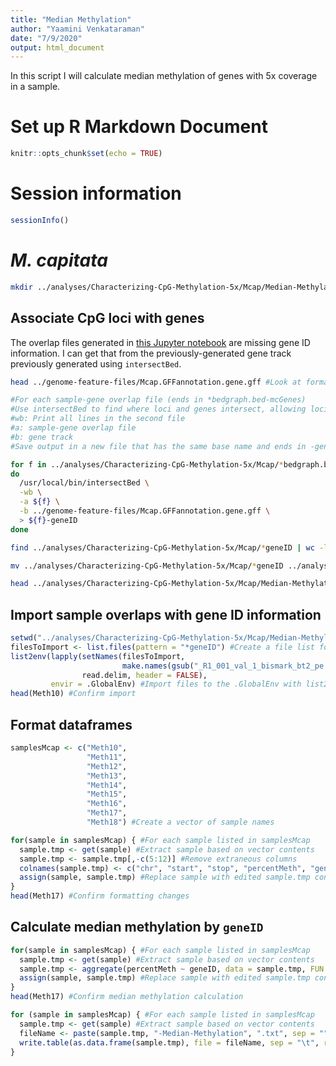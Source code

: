 ```yaml
---
title: "Median Methylation"
author: "Yaamini Venkataraman"
date: "7/9/2020"
output: html_document
---
```


In this script I will calculate median methylation of genes with 5x coverage in a sample.

# Set up R Markdown Document

```r
knitr::opts_chunk$set(echo = TRUE)
```

# Session information

```r
sessionInfo()
```

# *M. capitata*

```bash
mkdir ../analyses/Characterizing-CpG-Methylation-5x/Mcap/Median-Methylation-Calculations #Create directory for output
```

## Associate CpG loci with genes

The overlap files generated in [this Jupyter notebook](https://github.com/hputnam/Meth_Compare/blob/master/scripts/Characterizing-CpG-Methylation-5x.ipynb) are missing gene ID information. I can get that from the previously-generated gene track previously generated using `intersectBed`.

```bash
head ../genome-feature-files/Mcap.GFFannotation.gene.gff #Look at format of Mcap gene track. Gene ID is the last column
```

```bash
#For each sample-gene overlap file (ends in *bedgraph.bed-mcGenes)
#Use intersectBed to find where loci and genes intersect, allowing loci to be mapped to genes
#wb: Print all lines in the second file
#a: sample-gene overlap file
#b: gene track
#Save output in a new file that has the same base name and ends in -geneID

for f in ../analyses/Characterizing-CpG-Methylation-5x/Mcap/*bedgraph.bed-mcGenes
do
  /usr/local/bin/intersectBed \
  -wb \
  -a ${f} \
  -b ../genome-feature-files/Mcap.GFFannotation.gene.gff \
  > ${f}-geneID
done
```

```bash
find ../analyses/Characterizing-CpG-Methylation-5x/Mcap/*geneID | wc -l #Confirm that 9 files were created (one per sample)
```

```bash
mv ../analyses/Characterizing-CpG-Methylation-5x/Mcap/*geneID ../analyses/Characterizing-CpG-Methylation-5x/Mcap/Median-Methylation-Calculations #Move file to subdirectory for median methylation calculations
```

```bash
head ../analyses/Characterizing-CpG-Methylation-5x/Mcap/Median-Methylation-Calculations/Meth10_R1_001_val_1_bismark_bt2_pe._5x.bedgraph.bed-mcGenes-geneID #Confirm files are in the new subdirectory and look at output
```

## Import sample overlaps with gene ID information

```r
setwd("../analyses/Characterizing-CpG-Methylation-5x/Mcap/Median-Methylation-Calculations") #Set working directory within the notebook chunk for list.files to find the necessary files
filesToImport <- list.files(pattern = "*geneID") #Create a file list for all 9 files to import. Only import overlaps for full samples (not divided by methylation status)
list2env(lapply(setNames(filesToImport,
                         make.names(gsub("_R1_001_val_1_bismark_bt2_pe._5x.bedgraph.bed-mcGenes-geneID", "", filesToImport))),
                read.delim, header = FALSE),
         envir = .GlobalEnv) #Import files to the .GlobalEnv with list2env. Use lapply to setNames of the files by taking all the common parts of their names out. Read files with read.delim and include header = FALSE. Files will be named Meth#
head(Meth10) #Confirm import
```

## Format dataframes

```r
samplesMcap <- c("Meth10",
                 "Meth11",
                 "Meth12",
                 "Meth13",
                 "Meth14",
                 "Meth15",
                 "Meth16",
                 "Meth17",
                 "Meth18") #Create a vector of sample names
```

```r
for(sample in samplesMcap) { #For each sample listed in samplesMcap
  sample.tmp <- get(sample) #Extract sample based on vector contents
  sample.tmp <- sample.tmp[,-c(5:12)] #Remove extraneous columns
  colnames(sample.tmp) <- c("chr", "start", "stop", "percentMeth", "geneID") #Rename columns
  assign(sample, sample.tmp) #Replace sample with edited sample.tmp contents
}
head(Meth17) #Confirm formatting changes
```

## Calculate median methylation by `geneID`

```r
for(sample in samplesMcap) { #For each sample listed in samplesMcap
  sample.tmp <- get(sample) #Extract sample based on vector contents
  sample.tmp <- aggregate(percentMeth ~ geneID, data = sample.tmp, FUN = median) #Use aggregate to group geneID and calculate median percent methylation
  assign(sample, sample.tmp) #Replace sample with edited sample.tmp contents
}
head(Meth17) #Confirm median methylation calculation
```

```r
for (sample in samplesMcap) { #For each sample listed in samplesMcap
  sample.tmp <- get(sample) #Extract sample based on vector contents
  fileName <- paste(sample.tmp, "-Median-Methylation", ".txt", sep = "") #Assign filename for each sample
  write.table(as.data.frame(sample.tmp), file = fileName, sep = "\t", row.names = FALSE, col.names = TRUE) #Write out files into the Median-Methylation-Calculations subdirectory
}
```




